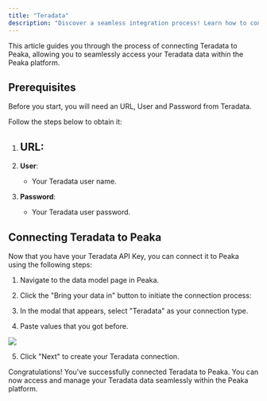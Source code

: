 ```yaml
---
title: "Teradata"
description: "Discover a seamless integration process! Learn how to connect Teradata to Peaka effortlessly for streamlined transactions."
---
```


This article guides you through the process of connecting Teradata to Peaka, allowing you to seamlessly access your Teradata data within the Peaka platform.

## Prerequisites

Before you start, you will need an URL, User and Password from Teradata.

Follow the steps below to obtain it:

1. **URL**:
    - 

2. **User**:
    - Your Teradata user name.

3. **Password**:
    - Your Teradata user password.


## Connecting Teradata to Peaka

Now that you have your Teradata API Key, you can connect it to Peaka using the following steps:

1. Navigate to the data model page in Peaka.

2. Click the "Bring your data in" button to initiate the connection process:

3. In the modal that appears, select "Teradata" as your connection type.

4. Paste values that you got before.

<img src="images/integrations/teradata-1.png" />

5. Click "Next" to create your Teradata connection.

Congratulations! You've successfully connected Teradata to Peaka. You can now access and manage your Teradata data seamlessly within the Peaka platform.


